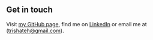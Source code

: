 ## Get in touch

Visit [my GitHub page](https://www.github.com/trishateh), find me on [LinkedIn](https://www.linkedin.com/in/trishateh/) or email me at (trishateh@gmail.com).



